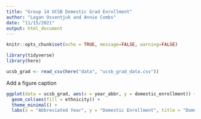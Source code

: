 ```yaml
---
title: "Group 14 UCSB Domestic Grad Enrollment"
author: "Logan Ossentjuk and Annie Combs"
date: "11/15/2021"
output: html_document
---
```


```r
knitr::opts_chunk$set(echo = TRUE, message=FALSE, warning=FALSE)

library(tidyverse)
library(here)
```

```r
ucsb_grad <- read_csv(here("data", "ucsb_grad_data.csv"))
```

Add a figure caption

```r
ggplot(data = ucsb_grad, aes(x = year_abbr, y = domestic_enrollment)) +
  geom_col(aes(fill = ethnicity)) +
  theme_minimal() +
  labs(x = "Abbreviated Year", y = "Domestic Enrollment", title = "Domestic Enrollment Per Year")
```

